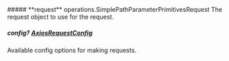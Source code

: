 
<Collapsible>
    ##### **request** operations.SimplePathParameterPrimitivesRequest
    The request object to use for the request.
    <Collapsible.Break/>
    <SimplePathParameterPrimitivesRequest/>
</Collapsible>

##### **config?** [AxiosRequestConfig](https://axios-http.com/docs/req_config)
Available config options for making requests.

